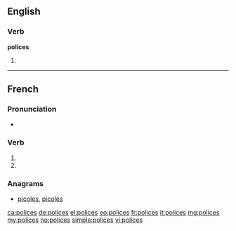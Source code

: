 {{also|policés}}
==English==

===Verb===
'''polices'''

# {{en-third-person singular of|police}}

----

==French==

===Pronunciation===
* {{IPA|lang=fr|/pɔ.lis/}}

===Verb===
{{fr-verb-form}}

# {{conjugation of|policer||2|s|pres|ind|lang=fr}}
# {{conjugation of|policer||2|s|pres|sub|lang=fr}}

===Anagrams===
* [[picoles#French|picoles]], [[picolés#French|picolés]]

[[ca:polices]]
[[de:polices]]
[[el:polices]]
[[eo:polices]]
[[fr:polices]]
[[it:polices]]
[[mg:polices]]
[[my:polices]]
[[no:polices]]
[[simple:polices]]
[[vi:polices]]